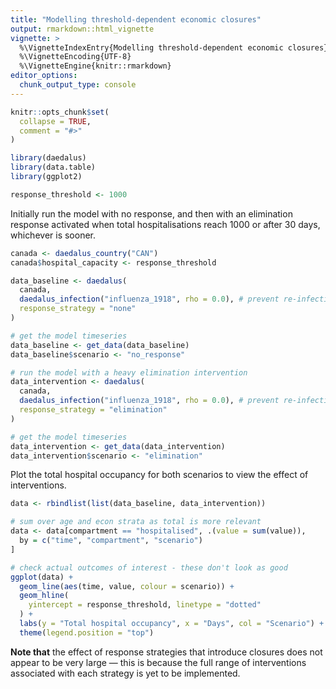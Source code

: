 ```yaml
---
title: "Modelling threshold-dependent economic closures"
output: rmarkdown::html_vignette
vignette: >
  %\VignetteIndexEntry{Modelling threshold-dependent economic closures}
  %\VignetteEncoding{UTF-8}
  %\VignetteEngine{knitr::rmarkdown}
editor_options: 
  chunk_output_type: console
---
```


```r
knitr::opts_chunk$set(
  collapse = TRUE,
  comment = "#>"
)
```

```r
library(daedalus)
library(data.table)
library(ggplot2)

response_threshold <- 1000
```

Initially run the model with no response, and then with an elimination response activated when total hospitalisations reach 1000 or after 30 days, whichever is sooner.

```r
canada <- daedalus_country("CAN")
canada$hospital_capacity <- response_threshold

data_baseline <- daedalus(
  canada,
  daedalus_infection("influenza_1918", rho = 0.0), # prevent re-infection
  response_strategy = "none"
)

# get the model timeseries
data_baseline <- get_data(data_baseline)
data_baseline$scenario <- "no_response"
```


```r
# run the model with a heavy elimination intervention
data_intervention <- daedalus(
  canada,
  daedalus_infection("influenza_1918", rho = 0.0), # prevent re-infection
  response_strategy = "elimination"
)

# get the model timeseries
data_intervention <- get_data(data_intervention)
data_intervention$scenario <- "elimination"
```

Plot the total hospital occupancy for both scenarios to view the effect of interventions.

```r
data <- rbindlist(list(data_baseline, data_intervention))
```

```r
# sum over age and econ strata as total is more relevant
data <- data[compartment == "hospitalised", .(value = sum(value)),
  by = c("time", "compartment", "scenario")
]

# check actual outcomes of interest - these don't look as good
ggplot(data) +
  geom_line(aes(time, value, colour = scenario)) +
  geom_hline(
    yintercept = response_threshold, linetype = "dotted"
  ) +
  labs(y = "Total hospital occupancy", x = "Days", col = "Scenario") +
  theme(legend.position = "top")
```

**Note that** the effect of response strategies that introduce closures does not appear to be very large --- this is because the full range of interventions associated with each strategy is yet to be implemented.
